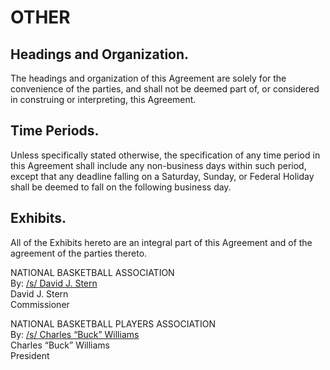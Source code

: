 # OTHER

## Headings and Organization.

The headings and organization of this Agreement are solely for the convenience of the parties, and shall not be deemed part of, or considered in construing or interpreting, this Agreement.

## Time Periods.

Unless specifically stated otherwise, the specification of any time period in this Agreement shall include any non-business days within such period, except that any deadline falling on a Saturday, Sunday, or Federal Holiday shall be deemed to fall on the following business day.

## Exhibits.

All of the Exhibits hereto are an integral part of this Agreement and of the agreement of the parties thereto.

NATIONAL BASKETBALL ASSOCIATION  
By: <u>/s/ David J. Stern</u>  
    David J. Stern  
    Commissioner

NATIONAL BASKETBALL PLAYERS ASSOCIATION  
By: <u>/s/ Charles "Buck" Williams</u>  
    Charles "Buck" Williams  
    President